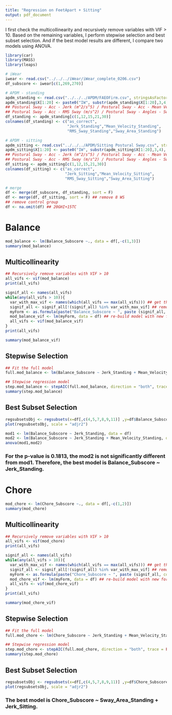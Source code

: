 ```yaml
---
title: "Regression on FeetApart + Sitting"
output: pdf_document
---
```


I first check the multicollinearity and recursively remove variables with VIF > 10. Based on the remaining variables, I perform stepwise selection and best subset selection. And if the best model results are different, I compare two models using ANOVA.

```r
library(car)
library(MASS)
library(leaps)
```

```r
# iWear
iwear <- read.csv("../../../iWear/iWear_complete_0206.csv")
df_subscore <- iwear[c(1,269,270)]

# APDM - standing
apdm_standing <- read.csv("../../../APDM/FAEOFirm.csv", stringsAsFactors=FALSE)
apdm_standing$X[1:20] <- paste0("IW", substr(apdm_standing$X[1:20],3,4), "GHI")
## Postural Sway - Acc - Jerk (m^2/s^5) / Postural Sway - Acc - Mean Velocity (m/s)
## Postural Sway - Acc - RMS Sway (m/s^2) / Postural Sway - Angles - Sway Area (degrees^2)
df_standing <- apdm_standing[c(1,12,15,21,30)]
colnames(df_standing) <- c("as_correct",
                           "Jerk_Standing","Mean_Velocity_Standing",
                           "RMS_Sway_Standing","Sway_Area_Standing")

# APDM - sitting
apdm_sitting <- read.csv("../../../APDM/Sitting Postural Sway.csv", stringsAsFactors=FALSE)
apdm_sitting$X[1:20] <- paste0("IW", substr(apdm_sitting$X[1:20],3,4), "GHI")
## Postural Sway - Acc - Jerk (m^2/s^5) / Postural Sway - Acc - Mean Velocity (m/s)
## Postural Sway - Acc - RMS Sway (m/s^2) / Postural Sway - Angles - Sway Area (degrees^2)
df_sitting <- apdm_sitting[c(1,12,15,21,30)]
colnames(df_sitting) <- c("as_correct",
                          "Jerk_Sitting","Mean_Velocity_Sitting",
                          "RMS_Sway_Sitting","Sway_Area_Sitting")

# merge
df <- merge(df_subscore, df_standing, sort = F)
df <- merge(df, df_sitting, sort = F) ## remove 8 WS
## remove control group
df <- na.omit(df) ## 20GHI+15TC
```

# Balance
```r
mod_balance <- lm(Balance_Subscore ~., data = df[,-c(1,3)])
summary(mod_balance)
```

## Multicollinearity
```r
## Recursively remove variables with VIF > 10
all_vifs <- vif(mod_balance)
print(all_vifs)

signif_all <- names(all_vifs)
while(any(all_vifs > 10)){
  var_with_max_vif <- names(which(all_vifs == max(all_vifs))) ## get the var with max VIF
  signif_all <- signif_all[!(signif_all) %in% var_with_max_vif] ## remove
  myForm <- as.formula(paste("Balance_Subscore ~ ", paste (signif_all, collapse=" + "), sep="")) ## new formula
  mod_balance_vif <- lm(myForm, data = df) ## re-build model with new formula
  all_vifs <- vif(mod_balance_vif)
}
print(all_vifs)

summary(mod_balance_vif)
```

## Stepwise Selection
```r
## Fit the full model
full.mod_balance <- lm(Balance_Subscore ~ Jerk_Standing + Mean_Velocity_Standing + Sway_Area_Standing + Jerk_Sitting + Mean_Velocity_Sitting + Sway_Area_Sitting, data = df)

## Stepwise regression model
step.mod_balance <- stepAIC(full.mod_balance, direction = "both", trace = FALSE)
summary(step.mod_balance)
```

## Best Subset Selection
```r
regsubsetsObj <- regsubsets(x=df[,c(4,5,7,8,9,11)] ,y=df$Balance_Subscore, nbest = 2, really.big = T)
plot(regsubsetsObj, scale = "adjr2")  
```

```r
mod1 <- lm(Balance_Subscore ~ Jerk_Standing, data = df)
mod2 <- lm(Balance_Subscore ~ Jerk_Standing + Mean_Velocity_Standing, data = df)
anova(mod1,mod2)
```
### For the p-value is 0.1813, the mod2 is not significantly different from mod1. Therefore, the best model is Balance_Subscore ~ Jerk_Standing.

# Chore
```r
mod_chore <- lm(Chore_Subscore ~., data = df[,-c(1,2)])
summary(mod_chore)
```

## Multicollinearity
```r
## Recursively remove variables with VIF > 10
all_vifs <- vif(mod_chore)
print(all_vifs)

signif_all <- names(all_vifs)
while(any(all_vifs > 10)){
  var_with_max_vif <- names(which(all_vifs == max(all_vifs))) ## get the var with max VIF
  signif_all <- signif_all[!(signif_all) %in% var_with_max_vif] ## remove
  myForm <- as.formula(paste("Chore_Subscore ~ ", paste (signif_all, collapse=" + "), sep=""))  ## new formula
  mod_chore_vif <- lm(myForm, data = df) ## re-build model with new formula
  all_vifs <- vif(mod_chore_vif)
}
print(all_vifs)

summary(mod_chore_vif)
```

## Stepwise Selection
```r
## Fit the full model
full.mod_chore <- lm(Chore_Subscore ~ Jerk_Standing + Mean_Velocity_Standing + Sway_Area_Standing + Jerk_Sitting + Mean_Velocity_Sitting + Sway_Area_Sitting, data = df)

## Stepwise regression model
step.mod_chore <- stepAIC(full.mod_chore, direction = "both", trace = FALSE)
summary(step.mod_chore)
```

## Best Subset Selection
```r
regsubsetsObj <- regsubsets(x=df[,c(4,5,7,8,9,11)] ,y=df$Chore_Subscore, nbest = 2, really.big = T)
plot(regsubsetsObj, scale = "adjr2")
```

### The best model is Chore_Subscore ~ Sway_Area_Standing + Jerk_Sitting.